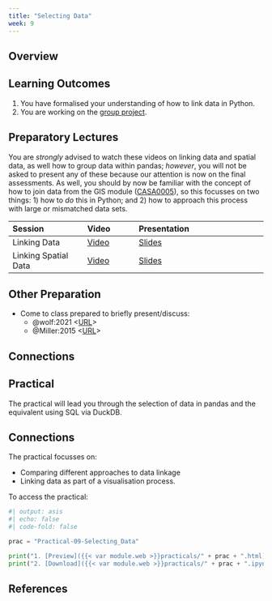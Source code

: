 ```yaml
---
title: "Selecting Data"
week: 9
---
```


## Overview



::: {.callout-important}
## Learning Outcomes

1. You have formalised your understanding of how to link data in Python.
2. You are working on the [group project](../assessments/group.qmd).

::: 

## Preparatory Lectures

You are *strongly* advised to watch these videos on linking data and spatial data, as well how to group data within pandas; *however*, you will not be asked to present any of these because our attention is now on the final assessments. As well, you should by now be familiar with the concept of how to join data from the GIS module ([CASA0005](https://andrewmaclachlan.github.io/CASA0005repo/)), so this focusses on two things: 1) how to *do* this in Python; and 2) how to approach this process with large or mismatched data sets.

| Session | Video | Presentation | 
| :------ | :---- | :----------- | 
| Linking Data | [Video]({{< var vids.linking >}}) | [Slides](../lectures/{{< meta week >}}.1-Linking_Data.qmd) | 
| Linking Spatial Data | [Video]({{< var vids.linkingsp >}}) | [Slides](../lectures/{{< meta week >}}.2-Linking_Spatial_Data.qmd) | 

## Other Preparation

- Come to class prepared to briefly present/discuss:
  - @wolf:2021 <[URL](https://journals.sagepub.com/doi/10.1177/0309132520924722)>
  - @Miller:2015 <[URL](https://link.springer.com/article/10.1007/s10708-014-9602-6)>

::: {.callout-tip}

## Connections


:::

## Practical

The practical will lead you through the selection of data in pandas and the equivalent using SQL via DuckDB.

::: {.callout-tip}
## Connections

The practical focusses on:

- Comparing different approaches to data linkage
- Linking data as part of a visualisation process.

:::

To access the practical:

```python
#| output: asis
#| echo: false
#| code-fold: false

prac = "Practical-09-Selecting_Data"

print("1. [Preview]({{< var module.web >}}practicals/" + prac + ".html)")
print("2. [Download]({{< var module.web >}}practicals/" + prac + ".ipynb)")

```

## References 

